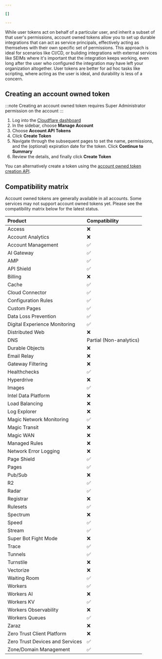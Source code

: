 ```yaml
---

[]

---
```


While user tokens act on behalf of a particular user, and inherit a subset of that user's permissions, account owned tokens allow you to set up durable integrations that can act as service principals, effectively acting as themselves with their own specific set of permissions. This approach is ideal for scenarios like CI/CD, or building integrations with external services like SEIMs where it's important that the integration keeps working, even long after the user who configured the integration may have left your organization altogether. User tokens are better for ad hoc tasks like scripting, where acting as the user is ideal, and durability is less of a concern. 

## Creating an account owned token
:::note
Creating an account owned token requires Super Administrator permission on the account
:::

1. Log into the [Cloudflare dashboard](https://dash.cloudflare.com)
2. In the sidebar, choose **Manage Account**
3. Choose **Account API Tokens**
4. Click **Create Token**
5. Navigate through the subsequent pages to set the name, permissions, and the (optional) expiration date for the token. Click **Continue to Summary**
6. Review the details, and finally click **Create Token**

You can alternatively create a token using the [account owned token creation API](/api-next/resources/accounts/subresources/tokens/methods/create/).

## Compatibility matrix

Account owned tokens are generally available in all accounts. Some services may not support account owned tokens yet. Please see the compatibility matrix below for the latest status. 

| Product | Compatibility |
| :---- | :---- |
| Access | ❌ |
| Account Analytics | ❌ |
| Account Management | ✅ |
| AI Gateway | ✅ |
| AMP | ✅ |
| API Shield | ✅ |
| Billing | ❌ |
| Cache | ✅ |
| Cloud Connector | ✅ |
| Configuration Rules | ✅ |
| Custom Pages | ✅ |
| Data Loss Prevention | ✅ |
| Digital Experience Monitoring | ✅ |
| Distributed Web | ❌ |
| DNS | Partial (Non-analytics) |
| Durable Objects | ❌ |
| Email Relay | ❌ |
| Gateway Filtering | ❌ |
| Healthchecks | ✅ |
| Hyperdrive | ❌ |
| Images | ✅ |
| Intel Data Platform | ❌ |
| Load Balancing | ❌ |
| Log Explorer | ❌ |
| Magic Network Monitoring | ✅ |
| Magic Transit | ❌ |
| Magic WAN | ❌ |
| Managed Rules | ❌ |
| Network Error Logging | ❌ |
| Page Shield | ✅ |
| Pages | ✅ |
| Pub/Sub | ❌ |
| R2 | ✅ |
| Radar | ✅ |
| Registrar | ❌ |
| Rulesets | ✅ |
| Spectrum | ❌ |
| Speed | ✅ |
| Stream | ✅ |
| Super Bot Fight Mode | ❌ |
| Trace | ✅ |
| Tunnels | ✅ |
| Turnstile | ❌ |
| Vectorize | ❌ |
| Waiting Room | ✅ |
| Workers | ✅ |
| Workers AI | ❌ |
| Workers KV | ✅ |
| Workers Observability | ❌ |
| Workers Queues | ✅ |
| Zaraz | ❌ |
| Zero Trust Client Platform | ❌ |
| Zero Trust Devices and Services | ✅ |
| Zone/Domain Management | ✅ |

